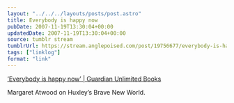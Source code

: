 ```yaml
---
layout: "../../../layouts/posts/post.astro"
title: Everybody is happy now
pubDate: 2007-11-19T13:30:04+00:00
updatedDate: 2007-11-19T13:30:04+00:00
source: tumblr stream
tumblrUrl: https://stream.anglepoised.com/post/19756677/everybody-is-happy-now-guardian-unlimited
tags: ["linklog"]
format: "link"
---
```


[&#8216;Everybody is happy now&#8217; | Guardian Unlimited Books][1]

Margaret Atwood on Huxley&rsquo;s Brave New World.

[1]: https://www.theguardian.com/books/2007/nov/17/classics.margaretatwood

